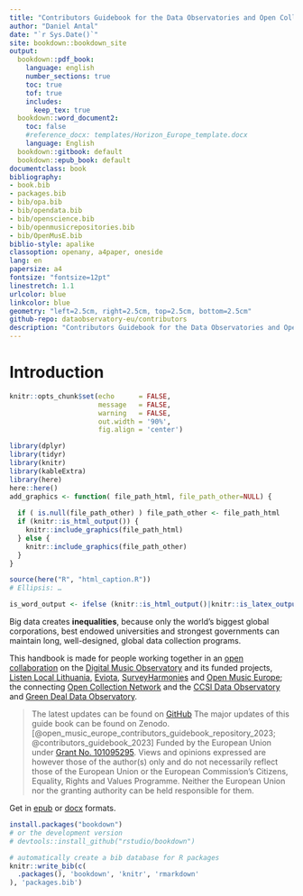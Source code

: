 ```yaml
---
title: "Contributors Guidebook for the Data Observatories and Open Collections"
author: "Daniel Antal"
date: "`r Sys.Date()`"
site: bookdown::bookdown_site
output:
  bookdown::pdf_book:
    language: english
    number_sections: true
    toc: true
    tof: true
    includes:
      keep_tex: true
  bookdown::word_document2:
    toc: false
    #reference_docx: templates/Horizon_Europe_template.docx
    language: English
  bookdown::gitbook: default
  bookdown::epub_book: default
documentclass: book
bibliography: 
- book.bib
- packages.bib
- bib/opa.bib
- bib/opendata.bib
- bib/openscience.bib
- bib/openmusicrepositories.bib
- bib/OpenMusE.bib
biblio-style: apalike
classoption: openany, a4paper, oneside
lang: en
papersize: a4
fontsize: "fontsize=12pt"
linestretch: 1.1
urlcolor: blue
linkcolor: blue
geometry: "left=2.5cm, right=2.5cm, top=2.5cm, bottom=2.5cm"
github-repo: dataobservatory-eu/contributors
description: "Contributors Guidebook for the Data Observatories and Open Collections."
---
```


# Introduction {.unnumbered}

```r
knitr::opts_chunk$set(echo      = FALSE, 
                      message   = FALSE, 
                      warning   = FALSE,
                      out.width = '90%', 
                      fig.align = 'center')

library(dplyr)
library(tidyr)
library(knitr)
library(kableExtra)
library(here)
here::here()
add_graphics <- function( file_path_html, file_path_other=NULL) {
  
  if ( is.null(file_path_other) ) file_path_other <- file_path_html
  if (knitr::is_html_output()) {
    knitr::include_graphics(file_path_html) 
  } else {
    knitr::include_graphics(file_path_other) 
  }  
}

source(here("R", "html_caption.R"))
# Ellipsis: …

is_word_output <- ifelse (knitr::is_html_output()|knitr::is_latex_output(), FALSE, TRUE)
```

::: {.rmdnote data-latex="{note}"}
Big data creates **inequalities**, because only the world's biggest global corporations, best endowed universities and strongest governments can maintain long, well-designed, global data collection programs.
:::

This handbook is made for people working together in an [open collaboration](#open-collaboration) on the [Digital Music Observatory](https://music.dataobservatory.eu/) and its funded projects, [Listen Local Lithuania](https://lithuania.listen-local.net/), [Eviota](https://music.dataobservatory.eu/project/musiceviota/), [SurveyHarmonies](https://www.sinus-institut.de/en/sinus-institut/case-studies/surveyharmonies) and [Open Music Europe](https://music.dataobservatory.eu/project/openmusiceurope/); the connecting [Open Collection Network](https://www.opencollections.net/) and the [CCSI Data Observatory](https://ccsi.dataobservatory.eu/) and [Green Deal Data Observatory](https://greendeal.dataobservatory.eu/).

> The latest updates can be found on [GitHub](https://github.com/dataobservatory-eu/contributors/) The major updates of this guide book can be found on Zenodo. [@open_music_europe_contributors_guidebook_repository_2023; @contributors_guidebook_2023] Funded by the European Union under [Grant No. 101095295](https://cordis.europa.eu/project/id/101095295). Views and opinions expressed are however those of the author(s) only and do not necessarily reflect those of the European Union or the European Commission's Citizens, Equality, Rights and Values Programme. Neither the European Union nor the granting authority can be held responsible for them.

Get in [epub](https://contributors.dataobservatory.eu/observatory-contributors-handbook.epub) or [docx](https://contributors.dataobservatory.eu/observatory-contributors-handbook.docx) formats.

```r
install.packages("bookdown")
# or the development version
# devtools::install_github("rstudio/bookdown")
```

```r
# automatically create a bib database for R packages
knitr::write_bib(c(
  .packages(), 'bookdown', 'knitr', 'rmarkdown'
), 'packages.bib')
```
